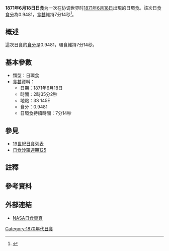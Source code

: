 {{Infobox Solar eclipse
| Year        = 1871
| Month       = 6
| Day         = 18
| Type        = 日環食
| Image       = SE1871Jun18A.gif
| Image size  = 200px
| Image intro = 1871年6月18日日環食路徑圖
  <!--   日食資料   -->
| Gamma       = -0.4550
| Mag         = 0.9481
| Saros       = [[日食沙羅週期125|125]]
| Saros total = 
| Saros seq   = 
  <!--     食甚     -->
| Duration    = 7分14秒
| Location    = 
| Coords      = 
| Width       = 214公里
  <!--   開始時間   -->
| Partial     = 
| Start type  = 
| Centre      = 
| Greatest    = 02:35:02
  <!--     倒數     -->
| hour        = 02
| minute      = 35
| second      = 02
| Duration_s  = 
}}
'''1871年6月18日日食'''为一次在协调世界时[[1871年|1871年]][[6月18日|6月18日]]出現的日環食。該次日食[[食分|食分]]為0.9481，[[食甚|食甚]]維持7分14秒<ref name="nasa_catalog_list">{{cite web |url=http://eclipse.gsfc.nasa.gov/SEcat5/SE1801-1900.html |title=Catalog of Solar Eclipses: 1801 to 1900 |language=en |publisher=[[NASA|NASA]] |accessdate=2009-07-26 |archiveurl=https://web.archive.org/web/20150112204733/http://eclipse.gsfc.nasa.gov/SEcat5/SE1801-1900.html |archivedate=2015-01-12 |deadurl=no }}</ref>。

== 概述 ==
這次日食的[[食分|食分]]是0.9481，環食維持7分14秒。

== 基本參數 ==
{{NoteUTC}}
* 類型：日環食
*[[食甚|食甚]]資料：
** 日期：1871年6月18日
** 時間：2時35分2秒 
** 地點：3S 145E
** 食分：0.9481
** 日環食持續時間：7分14秒

== 參見 ==
{{日食主題}}
* [[19世紀日食列表|19世紀日食列表]]
* [[日食沙羅週期125|日食沙羅週期125]]

== 註釋 ==
{{NoteFoot}}

== 參考資料 ==
{{reflist}}

== 外部連結 ==
* [http://eclipse.gsfc.nasa.gov/solar.html NASA日食專頁]{{Wayback|url=http://eclipse.gsfc.nasa.gov/solar.html |date=20190108200537 }}{{en icon}}

{{日食}}

[[Category:1870年代日食|Category:1870年代日食]]


{{Eclipse-stub}}